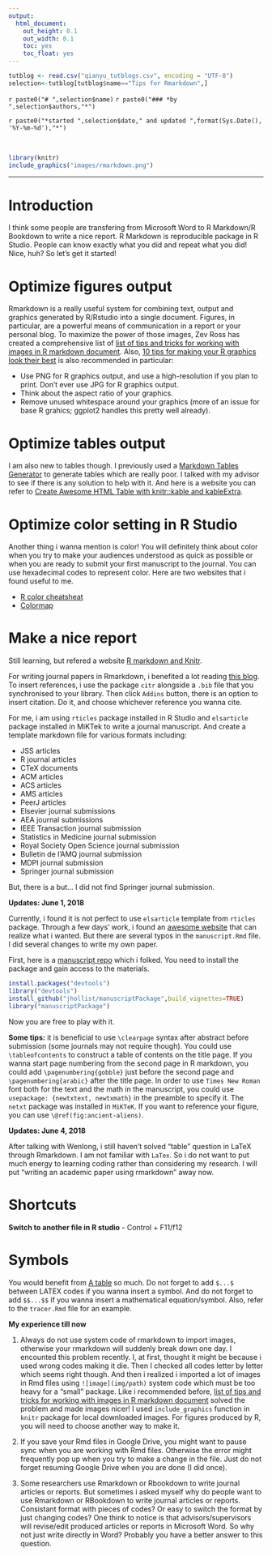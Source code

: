 ```yaml
---
output:
  html_document:
    out_height: 0.1
    out_width: 0.1
    toc: yes
    toc_float: yes
---
```


```r
tutblog <- read.csv("qianyu_tutblogs.csv", encoding = "UTF-8")
selection<-tutblog[tutblog$name=="Tips for Rmarkdown",]
```
`r paste0("# ",selection$name)`
`r paste0("### *by ",selection$authors,"*")`

<div class = "row">
<div class = "col-md-9">`r paste0("*started ",selection$date," and updated ",format(Sys.Date(), '%Y-%m-%d'),"*")`</div>

<br/>

```r
library(knitr)
include_graphics("images/rmarkdown.png")
```

--------
# Introduction
I think some people are transfering from Microsoft Word to R Markdown/R Bookdown to write a nice report. R Markdown is reproducible package in R Studio. People can know exactly what you did and repeat what you did! Nice, huh? So let's get it started! 

# Optimize figures output
Rmarkdown is a really useful system for combining text, output and graphics generated by R/Rstudio into a single document. Figures, in particular, are a powerful means of communication in a report or your personal blog. To maximize the power of those images, Zev Ross has created a comprehensive list of [list of tips and tricks for working with images in R markdown document](https://www.zevross.com/blog/2017/06/19/tips-and-tricks-for-working-with-images-and-figures-in-r-markdown-documents/). Also, [10 tips for making your R graphics look their best](http://blog.revolutionanalytics.com/2009/01/10-tips-for-making-your-r-graphics-look-their-best.html) is also recommended in particular:

* Use PNG for R graphics output, and use a high-resolution if you plan to print. Don't ever use JPG for R graphics output.
* Think about the aspect ratio of your graphics.
* Remove unused whitespace around your graphics (more of an issue for base R grahics; ggplot2 handles this pretty well already).

# Optimize tables output
I am also new to tables though. I previously used a [Markdown Tables Generator](https://www.tablesgenerator.com/markdown_tables#) to generate tables which are really poor. I talked with my advisor to see if there is any solution to help with it. And here is a website you can refer to [Create Awesome HTML Table with knitr::kable and kableExtra](https://cran.r-project.org/web/packages/kableExtra/vignettes/awesome_table_in_html.html). 

# Optimize color setting in R Studio
Another thing i wanna mention is color! You will definitely think about color when you try to make your audiences understood as quick as possible or when you are ready to submit your first manuscript to the journal. You can use hexadecimal codes to represent color. Here are two websites that i found useful to me.

* [R color cheatsheat](https://www.nceas.ucsb.edu/~frazier/RSpatialGuides/colorPaletteCheatsheet.pdf)
* [Colormap](https://media.readthedocs.org/pdf/colormap/latest/colormap.pdf)

# Make a nice report
Still learning, but refered a website [R markdown and Knitr](http://www.xueqing.tv/cms/article/101). 

For writing journal papers in Rmarkdown, i benefited a lot reading [this blog](http://www.janfreyberg.com/blog/2017-05-27-workflow-papers-rmarkdown/). To insert references, i use the package `citr` alongside a `.bib` file that you synchronised to your library. Then click `Addins` button, there is an option to insert citation. Do it, and choose whichever reference you wanna cite. 

For me, i am using `rticles` package installed in R Studio and `elsarticle` package installed in MiKTek to write a journal manuscript. And create a template markdown file for various formats including:

* JSS articles
* R journal articles
* CTeX documents
* ACM articles
* ACS articles
* AMS articles
* PeerJ articles
* Elsevier journal submissions
* AEA journal submissions
* IEEE Transaction journal submission
* Statistics in Medicine journal submission
* Royal Society Open Science journal submission
* Bulletin de I'AMQ journal submission
* MDPI journal submission
* Springer journal submission

But, there is a but... I did not find Springer journal submission. 

**Updates: June 1, 2018**

Currently, i found it is not perfect to use `elsarticle` template from `rticles` package. Through a few days' work, i found an [awesome website](https://github.com/hangqianyu/Academic_paper_demo) that can realize what i wanted. But there are several typos in the `manuscript.Rmd` file. I did several changes to write my own paper.

First, here is a [manuscript repo](https://github.com/jhollist/manuscriptPackage) which i folked. You need to install the package and gain access to the materials.

```r
install.packages("devtools")
library("devtools")
install_github("jhollist/manuscriptPackage",build_vignettes=TRUE)
library("manuscriptPackage")
```

Now you are free to play with it.

**Some tips:** it is beneficial to use `\clearpage` syntax after abstract before submission (some journals may not require though). You could use `\tableofcontents` to construct a table of contents on the title page. If you wanna start page numbering from the second page in R markdown, you could add `\pagenumbering{gobble}` just before the second page and `\pagenumbering{arabic}` after the title page. In order to use `Times New Roman` font both for the text and the math in the manuscript, you could use `usepackage: {newtxtext, newtxmath}` in the preamble to specify it. The `netxt` package was installed in `MiKTeK`. If you want to reference your figure, you can use `\@ref(fig:ancient-aliens)`. 

**Updates: June 4, 2018**

After talking with Wenlong, i still haven't solved "table" question in LaTeX through Rmarkdown. I am not familiar with `LaTex`. So i do not want to put much energy to learning coding rather than considering my research. I will put "writing an academic paper using rmarkdown" away now.

# Shortcuts

**Switch to another file in R studio** - Control + F11/f12

# Symbols
You would benefit from [A table](https://reu.dimacs.rutgers.edu/Symbols.pdf) so much. Do not forget to add `$...$` between LATEX codes if you wanna insert a symbol. And do not forget to add `$$...$$` if you wanna insert a mathematical equation/symbol. Also, refer to the `tracer.Rmd` file for an example. 

**My experience till now**

1. Always do not use system code of rmarkdown to import images, otherwise your rmarkdown will suddenly break down one day. I encounted this problem recently. I, at first, thought it might be because i used wrong codes making it die. Then I checked all codes letter by letter which seems right though. And then i realized i imported a lot of images in Rmd files using `![image](img/path)` system code which must be too heavy for a "small" package. Like i recommended before, [list of tips and tricks for working with images in R markdown document](https://www.zevross.com/blog/2017/06/19/tips-and-tricks-for-working-with-images-and-figures-in-r-markdown-documents/) solved the problem and made images nicer! I used `include_graphics` function in `knitr` package for local downloaded images. For figures produced by R, you will need to choose another way to make it.

2. If you save your Rmd files in Google Drive, you might want to pause sync when you are working with Rmd files. Otherwise the error might frequently pop up when you try to make a change in the file. Just do not forget resuming Google Drive when you are done (I did once).

3. Some researchers use Rmarkdown or Rbookdown to write journal articles or reports. But sometimes i asked myself why do people want to use Rmarkdown or RBookdown to write journal articles or reports. Consistant format with pieces of codes? Or easy to switch the format by just changing codes? One think to notice is that advisors/supervisors will revise/edit produced articles or reports in Microsoft Word. So why not just write directly in Word? Probably you have a better answer to this question.


